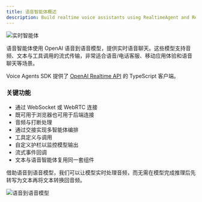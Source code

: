 ```yaml
---
title: 语音智能体概述
description: Build realtime voice assistants using RealtimeAgent and RealtimeSession
---
```



![实时智能体](https://cdn.openai.com/API/docs/images/diagram-speech-to-speech.png)

语音智能体使用 OpenAI 语音到语音模型，提供实时语音聊天。这些模型支持音频、文本与工具调用的流式传输，非常适合语音/电话客服、移动应用体验和语音聊天等场景。

Voice Agents SDK 提供了 [OpenAI Realtime API](https://platform.openai.com/docs/guides/realtime) 的 TypeScript 客户端。

<LinkCard
  title="快速开始"
  href="/openai-agents-js/zh/guides/voice-agents/quickstart"
  description="使用 OpenAI Agents SDK 几分钟内构建您的第一个实时语音智能体。"
/>

### 关键功能

- 通过 WebSocket 或 WebRTC 连接
- 既可用于浏览器也可用于后端连接
- 音频与打断处理
- 通过交接实现多智能体编排
- 工具定义与调用
- 自定义护栏以监控模型输出
- 流式事件回调
- 文本与语音智能体复用同一套组件

借助语音到语音模型，我们可以让模型实时处理音频，而无需在模型完成推理后先转写为文本再将文本转换回音频。

![语音到语音模型](https://cdn.openai.com/API/docs/images/diagram-chained-agent.png)
